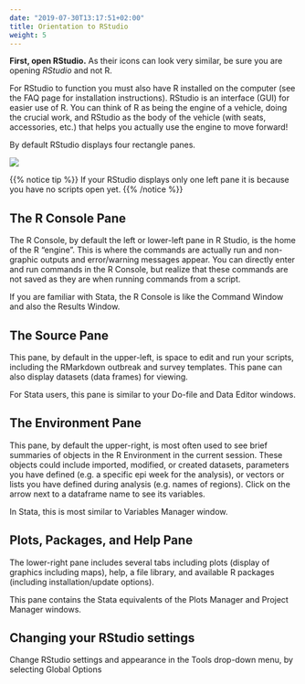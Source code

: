```yaml
---
date: "2019-07-30T13:17:51+02:00"
title: Orientation to RStudio
weight: 5
---
```


**First, open RStudio.** As their icons can look very similar, be sure you are opening *RStudio* and not R.  


For RStudio to function you must also have R installed on the computer (see the FAQ page for installation instructions). RStudio is an interface (GUI) for easier use of R. You can think of R as being the engine of a vehicle, doing the crucial work, and RStudio as the body of the vehicle (with seats, accessories, etc.) that helps you actually use the engine to move forward!\  

By default RStudio displays four rectangle panes. 

![](/images/RStudio_overview.png)


{{% notice tip %}}
If your RStudio displays only one left pane it is because you have no scripts open yet.
{{% /notice %}}



## The R Console Pane  
The R Console, by default the left or lower-left pane in R Studio, is the home of the R "engine". This is where the commands are actually run and non-graphic outputs and error/warning messages appear. You can directly enter and run commands in the R Console, but realize that these commands are not saved as they are when running commands from a script.  

If you are familiar with Stata, the R Console is like the Command Window and also the Results Window.

## The Source Pane  
This pane, by default in the upper-left, is space to edit and run your scripts, including the RMarkdown outbreak and survey templates. This pane can also display datasets (data frames) for viewing.  

For Stata users, this pane is similar to your Do-file and Data Editor windows.


## The Environment Pane  
This pane, by default the upper-right, is most often used to see brief summaries of objects in the R Environment in the current session. These objects could include imported, modified, or created datasets, parameters you have defined (e.g. a specific epi week for the analysis), or vectors or lists you have defined during analysis (e.g. names of regions). Click on the arrow next to a dataframe name to see its variables.  

In Stata, this is most similar to Variables Manager window.


## Plots, Packages, and Help Pane  
The lower-right pane includes several tabs including plots (display of graphics including maps), help, a file library, and available R packages (including installation/update options).  

This pane contains the Stata equivalents of the Plots Manager and Project Manager windows.


## Changing your RStudio settings  
Change RStudio settings and appearance in the Tools drop-down menu, by selecting Global Options

